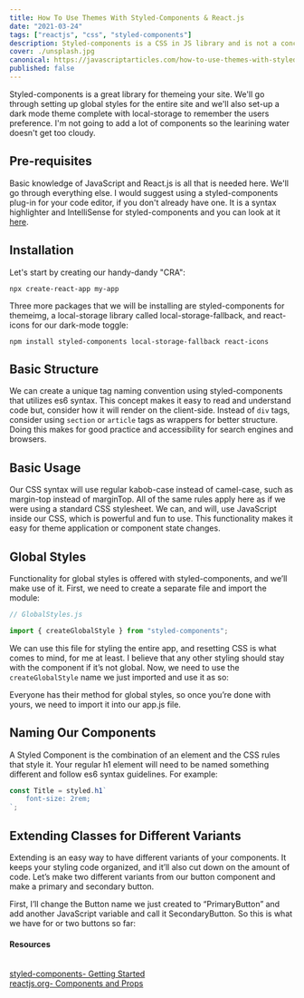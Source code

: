 ```yaml
---
title: How To Use Themes With Styled-Components & React.js
date: "2021-03-24"
tags: ["reactjs", "css", "styled-components"]
description: Styled-components is a CSS in JS library and is not a concept unique to React.js but broadly used in single page applications such as React.js, Angular.js, etc.
cover: ./unsplash.jpg
canonical: https://javascriptarticles.com/how-to-use-themes-with-styled-components-and-reactjs/
published: false
---
```



Styled-components is a great library for themeing your site. We'll go through setting up global styles for the entire site and we'll also set-up a dark mode theme complete with local-storage to remember the users preference. I'm not going to add a lot of components so the learining water doesn't get too cloudy.

## Pre-requisites

Basic knowledge of JavaScript and React.js is all that is needed here. We'll go through everything else. I would suggest using a styled-components plug-in for your code editor, if you don't already have one. It is a syntax highlighter and IntelliSense for styled-components and you can look at it [here](https://marketplace.visualstudio.com/items?itemName=jpoissonnier.vscode-styled-components).

## Installation

Let's start by creating our handy-dandy "CRA":

```text
npx create-react-app my-app
```

Three more packages that we will be installing are styled-components for themeimg, a local-storage library called local-storage-fallback, and react-icons for our dark-mode toggle:

```text
npm install styled-components local-storage-fallback react-icons
```

## Basic Structure

We can create a unique tag naming convention using styled-components that utilizes es6 syntax. This concept makes it easy to read and understand code but, consider how it will render on the client-side. Instead of `div` tags, consider using `section` or `article` tags as wrappers for better structure. Doing this makes for good practice and accessibility for search engines and browsers.

## Basic Usage

Our CSS syntax will use regular kabob-case instead of camel-case, such as margin-top instead of marginTop. All of the same rules apply here as if we were using a standard CSS stylesheet. We can, and will, use JavaScript inside our CSS, which is powerful and fun to use. This functionality makes it easy for theme application or component state changes.

## Global Styles

Functionality for global styles is offered with styled-components, and we’ll make use of it. First, we need to create a separate file and import the module:

```js
// GlobalStyles.js

import { createGlobalStyle } from "styled-components";
```

We can use this file for styling the entire app, and resetting CSS is what comes to mind, for me at least. I believe that any other styling should stay with the component if it’s not global. Now, we need to use the `createGlobalStyle` name we just imported and use it as so:

Everyone has their method for global styles, so once you’re done with yours, we need to import it into our app.js file.

## Naming Our Components

A Styled Component is the combination of an element and the CSS rules that style it. Your regular h1 element will need to be named something different and follow es6 syntax guidelines. For example:

```jsx
const Title = styled.h1`
	font-size: 2rem;
`;
```

## Extending Classes for Different Variants

Extending is an easy way to have different variants of your components. It keeps your styling code organized, and it’ll also cut down on the amount of code. Let’s make two different variants from our button component and make a primary and secondary button.

First, I’ll change the Button name we just created to “PrimaryButton” and add another JavaScript variable and call it SecondaryButton. So this is what we have for or two buttons so far:

<Card>
<h4>Resources</h4>
<br />
<a className="footnote" href="https://styled-components.com/docs/basics#getting-started">styled-components- Getting Started</a><br />
<a className="footnote" href="https://reactjs.org/docs/components-and-props.html">reactjs.org- Components and Props</a><br />

</Card>
